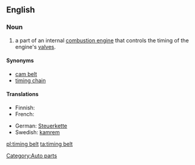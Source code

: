 ==English==
{{wikipedia}}
===Noun===
{{en-noun}}

#a part of an internal [[combustion engine]] that controls the timing of the engine's [[valve]]s.

====Synonyms====
*[[cam belt]]
*[[timing chain]]

====Translations====
{{trans-top|a part of an internal combustion engine}}
* Finnish: {{t-|fi|jakohihna}}
* French: {{t|fr|courroie de distribution|f}}
{{trans-mid}}
* German: [[Steuerkette]]
* Swedish: [[kamrem]]
{{trans-bottom}}

[[Category:Auto parts]]

[[pl:timing belt]]
[[ta:timing belt]]